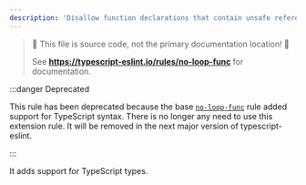 ```yaml
---
description: 'Disallow function declarations that contain unsafe references inside loop statements.'
---
```



> 🛑 This file is source code, not the primary documentation location! 🛑
>
> See **https://typescript-eslint.io/rules/no-loop-func** for documentation.

:::danger Deprecated

This rule has been deprecated because the base [`no-loop-func`](https://eslint.org/docs/rules/no-loop-func) rule added support for TypeScript syntax.
There is no longer any need to use this extension rule.
It will be removed in the next major version of typescript-eslint.

:::

It adds support for TypeScript types.
